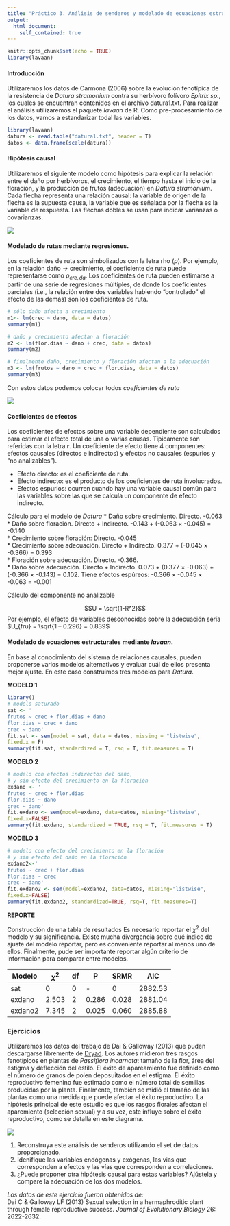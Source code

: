 ```yaml
---
title: "Práctico 3. Análisis de senderos y modelado de ecuaciones estructurales"
output: 
  html_document:
    self_contained: true
---
```


```r
knitr::opts_chunk$set(echo = TRUE)
library(lavaan)

```

#### Introducción
Utilizaremos los datos de Carmona (2006) sobre la evolución fenotípica de la resistencia de *Datura stramonium* contra su herbívoro folívoro *Epitrix sp.*, los cuales se encuentran contenidos en el archivo datura1.txt. Para realizar el análisis utilizaremos el paquete *lavaan* de R. Como pre-procesamiento de los datos, vamos a estandarizar todal las variables.   

```r
library(lavaan)
datura <- read.table("datura1.txt", header = T)
datos <- data.frame(scale(datura))

```

#### Hipótesis causal  
Utilizaremos el siguiente modelo como hipótesis para explicar la relación entre el daño por herbívoros, el crecimiento, el tiempo hasta el inicio de la floración, y la producción de frutos (adecuación) en *Datura stramonium*. Cada flecha representa una relación causal: la variable de origen de la flecha es la supuesta causa, la variable que es señalada por la flecha es la variable de respuesta. Las flechas dobles se usan para indicar varianzas o covarianzas.   

![](ruta1.png)  

#### Modelado de rutas mediante regresiones.   

Los coeficientes de ruta son simbolizados con la letra rho ($\rho$). Por ejemplo, en la relación daño → crecimiento, el coeficiente de ruta puede representarse como $\rho_{cre, da}$. Los coeficientes de ruta pueden estimarse a partir de una serie de regresiones múltiples, de donde los coeficientes parciales (i.e., la relación entre dos variables habiendo “controlado” el efecto de las demás) son los coeficientes de ruta.   

```r
# sólo daño afecta a crecimiento
m1<- lm(crec ~ dano, data = datos)
summary(m1)
```

```r
# daño y crecimiento afectan a floración
m2 <- lm(flor.dias ~ dano + crec, data = datos)
summary(m2)
```

```r
# finalmente daño, crecimiento y floración afectan a la adecuación
m3 <- lm(frutos ~ dano + crec + flor.dias, data = datos)
summary(m3)
```

Con estos datos podemos colocar todos *coeficientes de ruta*   

![](ruta2.png)  

#### Coeficientes de efectos   

Los coeficientes de efectos sobre una variable dependiente son calculados para estimar el efecto total de una o varias causas. Típicamente son referidas con la letra **r**. Un coeficiente de efecto tiene 4 componentes: efectos causales (directos e indirectos) y efectos no causales (espurios y “no analizables”).   

* Efecto directo: es el coeficiente de ruta.   
* Efecto indirecto: es el producto de los coeficientes de ruta involucrados.   
* Efectos espurios: ocurren cuando hay una variable causal común para las variables sobre las que se calcula un componente de efecto indirecto.   

Cálculo para el modelo de *Datura* 
* Daño sobre crecimiento. Directo. -0.063   
* Daño sobre floración. Directo + Indirecto. -0.143 + (-0.063 × -0.045) = -0.140   
* Crecimiento sobre floración: Directo. -0.045   
* Crecimiento sobre adecuación. Directo + Indirecto. 0.377 + (-0.045 × -0.366) = 0.393   
* Floración sobre adecuación. Directo. -0.366.   
* Daño sobre adecuación. Directo + Indirecto. 0.073 + (0.377 × -0.063) + (-0.366 × -0.143) = 0.102. Tiene efectos espúreos: -0.366 × -0.045 × -0.063 = -0.001

Cálculo del componente no analizable    

$$U = \sqrt{1-R^2}$$ 
Por ejemplo, el efecto de variables desconocidas sobre la adecuación sería $U_{fru} = \sqrt{1
– 0.296} = 0.839$ 


#### Modelado de ecuaciones estructurales mediante *lavaan*. 

En base al conocimiento del sistema de relaciones causales, pueden proponerse varios modelos alternativos y evaluar cuál de ellos presenta mejor ajuste. En este caso construimos tres modelos para *Datura*.   

**MODELO 1**   

```r
library()
# modelo saturado
sat <- '
frutos ~ crec + flor.dias + dano
flor.dias ~ crec + dano
crec ~ dano'
fit.sat <- sem(model = sat, data = datos, missing = "listwise",
fixed.x = F)
summary(fit.sat, standardized = T, rsq = T, fit.measures = T)
```

**MODELO 2**   
```r
# modelo con efectos indirectos del daño,
# y sin efecto del crecimiento en la floración
exdano <- '
frutos ~ crec + flor.dias
flor.dias ~ dano
crec ~ dano'
fit.exdano <- sem(model=exdano, data=datos, missing="listwise",
fixed.x=FALSE)
summary(fit.exdano, standardized = TRUE, rsq = T, fit.measures = T)
```

**MODELO 3**
```r
# modelo con efecto del crecimiento en la floración
# y sin efecto del daño en la floración
exdano2<-'
frutos ~ crec + flor.dias
flor.dias ~ crec
crec ~ dano'
fit.exdano2 <- sem(model=exdano2, data=datos, missing="listwise",
fixed.x=FALSE)
summary(fit.exdano2, standardized=TRUE, rsq=T, fit.measures=T)
```

**REPORTE**   

Construcción de una tabla de resultados
Es necesario reportar el $\chi^2$ del modelo y su significancia. Existe mucha divergencia sobre qué índice de ajuste del modelo reportar, pero es conveniente reportar al menos uno de ellos. Finalmente, pude ser importante reportar algún criterio de información para comparar entre modelos.   


Modelo | $\chi^2$ | df | P | SRMR | AIC 
----------|-------|-------|-------|-------|-------   
sat    | 0 | 0 | - | 0 | 2882.53
exdano | 2.503 | 2 | 0.286 | 0.028 | 2881.04
exdano2 | 7.345 | 2 | 0.025 | 0.060 | 2885.88








### Ejercicios

Utilizaremos los datos del trabajo de Dai & Galloway (2013) que puden descargarse libremente de [Dryad](https://datadryad.org/stash/dataset/doi:10.5061/dryad.s1q0h). Los autores midieron tres rasgos fenotípicos en plantas de *Passiflora incarnata*: tamaño de la flor, área del estigma y deflección del estilo. El éxito de apareamiento fue definido como el número de granos de polen deposuitados en el estigma. El éxito reproductivo femenino fue estimado como el número total de semillas producidas por la planta. Finalmente, también se midió el tamaño de las plantas como una medida que puede afectar el éxito reproductivo. La hipótesis principal de este estudio es que los rasgos florales afectan el aparemiento (selección sexual) y a su vez, este influye sobre el éxito reproductivo, como se detalla en este diagrama.   
   
![](dai.jpg)    

1. Reconstruya este análisis de senderos utilizando el set de datos proporcionado.    
2. Idenifique las variables endógenas y exógenas, las vias que corresponden a efectos y las vías que corresponden a correlaciones.   
3. ¿Puede proponer otra hipótesis causal para estas variables? Ajústela y compare la adecuación de los dos modelos.





*Los datos de este ejercicio fueron obtenidos de:*  
Dai C & Galloway LF (2013) Sexual selection in a hermaphroditic plant through female reproductive success. *Journal of Evolutionary Biology* 26: 2622-2632.  
